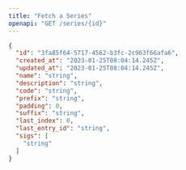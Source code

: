 ```yaml
---
title: "Fetch a Series"
openapi: "GET /series/{id}"
---
```


<ResponseExample>

```json Example
{
  "id": "3fa85f64-5717-4562-b3fc-2c963f66afa6",
  "created_at": "2023-01-25T08:04:14.245Z",
  "updated_at": "2023-01-25T08:04:14.245Z",
  "name": "string",
  "description": "string",
  "code": "string",
  "prefix": "string",
  "padding": 0,
  "suffix": "string",
  "last_index": 0,
  "last_entry_id": "string",
  "sigs": [
    "string"
  ]
}
```

</ResponseExample>